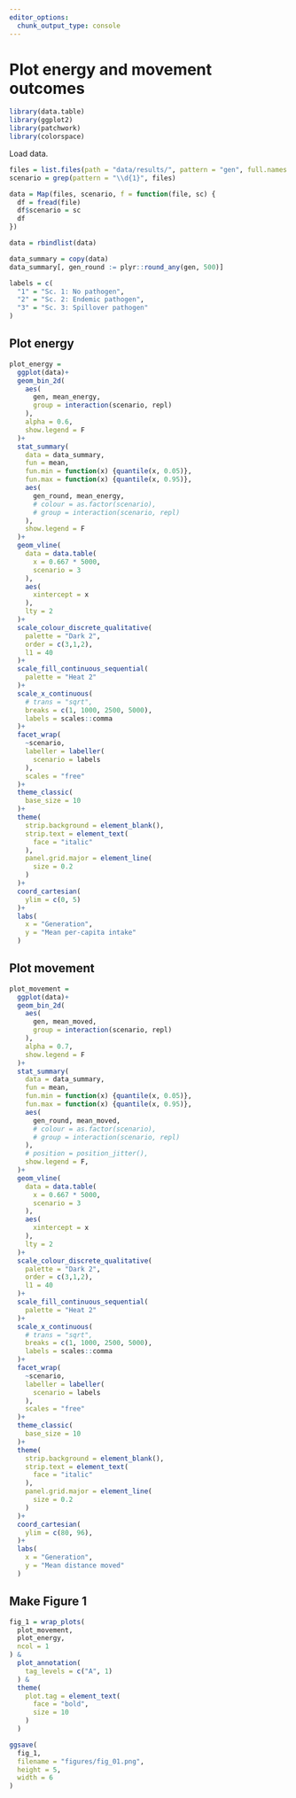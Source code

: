```yaml
---
editor_options: 
  chunk_output_type: console
---
```


# Plot energy and movement outcomes

```r
library(data.table)
library(ggplot2)
library(patchwork)
library(colorspace)
```

Load data.

```r
files = list.files(path = "data/results/", pattern = "gen", full.names = T)
scenario = grep(pattern = "\\d{1}", files)
```

```r
data = Map(files, scenario, f = function(file, sc) {
  df = fread(file)
  df$scenario = sc
  df
})

data = rbindlist(data)

data_summary = copy(data)
data_summary[, gen_round := plyr::round_any(gen, 500)]
```

```r
labels = c(
  "1" = "Sc. 1: No pathogen",
  "2" = "Sc. 2: Endemic pathogen",
  "3" = "Sc. 3: Spillover pathogen"
)
```

## Plot energy

```r
plot_energy =
  ggplot(data)+
  geom_bin_2d(
    aes(
      gen, mean_energy, 
      group = interaction(scenario, repl)
    ),
    alpha = 0.6,
    show.legend = F
  )+
  stat_summary(
    data = data_summary,
    fun = mean, 
    fun.min = function(x) {quantile(x, 0.05)}, 
    fun.max = function(x) {quantile(x, 0.95)},
    aes(
      gen_round, mean_energy,
      # colour = as.factor(scenario),
      # group = interaction(scenario, repl)
    ),
    show.legend = F
  )+
  geom_vline(
    data = data.table(
      x = 0.667 * 5000,
      scenario = 3
    ),
    aes(
      xintercept = x
    ),
    lty = 2
  )+
  scale_colour_discrete_qualitative(
    palette = "Dark 2",
    order = c(3,1,2),
    l1 = 40
  )+
  scale_fill_continuous_sequential(
    palette = "Heat 2"
  )+
  scale_x_continuous(
    # trans = "sqrt",
    breaks = c(1, 1000, 2500, 5000),
    labels = scales::comma
  )+
  facet_wrap(
    ~scenario,
    labeller = labeller(
      scenario = labels
    ),
    scales = "free"
  )+
  theme_classic(
    base_size = 10
  )+
  theme(
    strip.background = element_blank(),
    strip.text = element_text(
      face = "italic"
    ),
    panel.grid.major = element_line(
      size = 0.2
    )
  )+
  coord_cartesian(
    ylim = c(0, 5)
  )+
  labs(
    x = "Generation",
    y = "Mean per-capita intake"
  )
```

## Plot movement

```r
plot_movement =
  ggplot(data)+
  geom_bin_2d(
    aes(
      gen, mean_moved, 
      group = interaction(scenario, repl)
    ),
    alpha = 0.7,
    show.legend = F
  )+
  stat_summary(
    data = data_summary,
    fun = mean, 
    fun.min = function(x) {quantile(x, 0.05)}, 
    fun.max = function(x) {quantile(x, 0.95)},
    aes(
      gen_round, mean_moved,
      # colour = as.factor(scenario),
      # group = interaction(scenario, repl)
    ),
    # position = position_jitter(),
    show.legend = F,
  )+
  geom_vline(
    data = data.table(
      x = 0.667 * 5000,
      scenario = 3
    ),
    aes(
      xintercept = x
    ),
    lty = 2
  )+
  scale_colour_discrete_qualitative(
    palette = "Dark 2",
    order = c(3,1,2), 
    l1 = 40
  )+
  scale_fill_continuous_sequential(
    palette = "Heat 2"
  )+
  scale_x_continuous(
    # trans = "sqrt",
    breaks = c(1, 1000, 2500, 5000),
    labels = scales::comma
  )+
  facet_wrap(
    ~scenario,
    labeller = labeller(
      scenario = labels
    ),
    scales = "free"
  )+
  theme_classic(
    base_size = 10
  )+
  theme(
    strip.background = element_blank(),
    strip.text = element_text(
      face = "italic"
    ),
    panel.grid.major = element_line(
      size = 0.2
    )
  )+
  coord_cartesian(
    ylim = c(80, 96),
  )+
  labs(
    x = "Generation",
    y = "Mean distance moved"
  )
```

## Make Figure 1

```r
fig_1 = wrap_plots(
  plot_movement,
  plot_energy, 
  ncol = 1
) &
  plot_annotation(
    tag_levels = c("A", 1)
  ) &
  theme(
    plot.tag = element_text(
      face = "bold",
      size = 10
    )
  )

ggsave(
  fig_1,
  filename = "figures/fig_01.png",
  height = 5,
  width = 6
)
```


